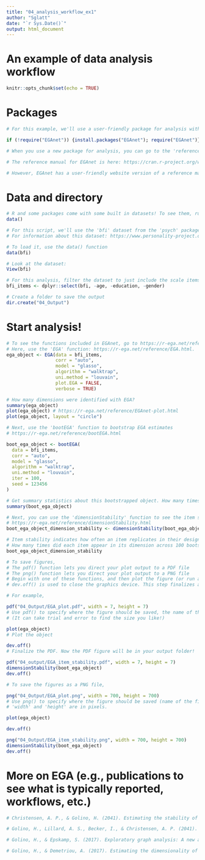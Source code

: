 ```yaml
---
title: "04_analysis_workflow_ex1"
author: "Sglatt"
date: "`r Sys.Date()`"
output: html_document
---
```


# An example of data analysis workflow
```r
knitr::opts_chunk$set(echo = TRUE)
```

# Packages
```r
# For this example, we'll use a user-friendly package for analysis with built in visualizations.

if (!require("EGAnet")) {install.packages("EGAnet"); require("EGAnet")} # EGAnet is used for exploratory graph analysis (EGA)

# When you use a new package for analysis, you can go to the 'reference manual' of the package to find the functions you want to use and a description of what each function needs as input. 

# The reference manual for EGAnet is here: https://cran.r-project.org/web/packages/EGAnet/EGAnet.pdf

# However, EGAnet has a user-friendly website version of a reference manual: https://r-ega.net/reference/index.html. This can help to get acclimated with function manuals.
```

# Data and directory
```r
# R and some packages come with some built in datasets! To see them, run the function data()
data()

# For this script, we'll use the 'bfi' dataset from the 'psych' package, which has 25 personality items. 
# For information about this dataset: https://www.personality-project.org/r/html/bfi.html

# To load it, use the data() function
data(bfi)

# Look at the dataset: 
View(bfi)

# For this analysis, filter the dataset to just include the scale items. (Meaning, just exclude the demographic variables)
bfi_items <- dplyr::select(bfi, -age, -education, -gender)

# Create a folder to save the output
dir.create("04_Output")
```

# Start analysis!
```r
# To see the functions included in EGAnet, go to https://r-ega.net/reference/index.html. 
# Here, use the 'EGA' function: https://r-ega.net/reference/EGA.html. 
ega_object <- EGA(data = bfi_items, 
                  corr = "auto", 
                  model = "glasso", 
                  algorithm = "walktrap",
                  uni.method = "louvain",
                  plot.EGA = FALSE,
                  verbose = TRUE)

# How many dimensions were identified with EGA?
summary(ega_object)
plot(ega_object) # https://r-ega.net/reference/EGAnet-plot.html
plot(ega_object, layout = "circle")
```

```r
# Next, use the 'bootEGA' function to bootstrap EGA estimates
# https://r-ega.net/reference/bootEGA.html

boot_ega_object <- bootEGA(
  data = bfi_items,
  corr = "auto", 
  model = "glasso", 
  algorithm = "walktrap",
  uni.method = "louvain",
  iter = 100,
  seed = 123456 
)

# Get summary statistics about this bootstrapped object. How many times did 1 dimension appear across the 100 bootstraps?
summary(boot_ega_object)

# Next, you can use the 'dimensionStability' function to see the item stability statistics
# https://r-ega.net/reference/dimensionStability.html
boot_ega_object_dimension_stability <- dimensionStability(boot_ega_object)

# Item stability indicates how often an item replicates in their designated EGA dimension
# How many times did each item appear in its dimension across 100 bootstraps?
boot_ega_object_dimension_stability
```

```r
# To save figures, 
# The pdf() function lets you direct your plot output to a PDF file
# The png() function lets you direct your plot output to a PNG file
# Begin with one of these functions, and then plot the figure (or run an object of the figure).
# dev.off() is used to close the graphics device. This step finalizes and saves the plot to the file (PDF or PNG).

# For example,

pdf("04_Output/EGA_plot.pdf", width = 7, height = 7) 
# Use pdf() to specify where the figure should be saved, the name of the file. and the height/width 
# (It can take trial and error to find the size you like!)

plot(ega_object) 
# Plot the object

dev.off() 
# Finalize the PDF. Now the PDF figure will be in your output folder!

pdf("04_output/EGA_item_stability.pdf", width = 7, height = 7)
dimensionStability(boot_ega_object)
dev.off()

# To save the figures as a PNG file, 

png("04_Output/EGA_plot.png", width = 700, height = 700) 
# Use png() to specify where the figure should be saved (name of the file and the size of the image)
# 'width' and 'height' are in pixels. 

plot(ega_object) 

dev.off() 

png("04_Output/EGA_item_stability.png", width = 700, height = 700)
dimensionStability(boot_ega_object)
dev.off()
```

# More on EGA (e.g., publications to see what is typically reported, workflows, etc.)
```r
# Christensen, A. P., & Golino, H. (2041). Estimating the stability of psychological dimensions via bootstrap exploratory graph analysis: A Monte Carlo simulation and tutorial. Psych, 3(3), 479–500. doi: 10.3390/psych3030032

# Golino, H., Lillard, A. S., Becker, I., & Christensen, A. P. (2041). Investigating the structure of the Children’s Concentration and Empathy Scale using exploratory graph analysis. Psychological Test Adaptation and Development, 2(1), 35–49. doi: 10.1047/2698-1866/a000008

# Golino, H., & Epskamp, S. (2017). Exploratory graph analysis: A new approach for estimating the number of dimensions in psychological research. PLoS ONE, 12(6), e0174035. doi: 10.1371/journal.pone.0174035

# Golino, H., & Demetriou, A. (2017). Estimating the dimensionality of intelligence like data using Exploratory Graph Analysis. Intelligence, 62, 54–70. doi: 10.1016/j.intell.2017.04.007
```

